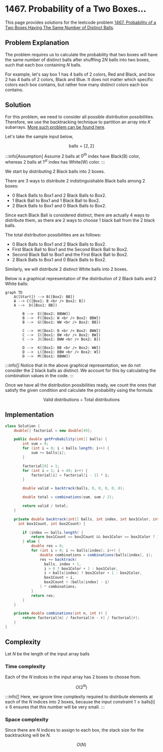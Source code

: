 
# 1467. Probability of a Two Boxes...

This page provides solutions for the leetcode problem [1467. Probability of a Two Boxes Having The Same Number of Distinct Balls](https://leetcode.com/problems/probability-of-a-two-boxes-having-the-same-number-of-distinct-balls/description/).

## Problem Explanation

The problem requires us to calculate the probability that two boxes will have the same number of distinct balls after shuffling $2N$ balls into two boxes, such that each box containing $N$ balls.

For example, let's say box $1$ has $4$ balls of $2$ colors, Red and Black, and box $2$ has $4$ balls of $2$ colors, Black and Blue. It does not matter which specific colors each box contains, but rather how many distinct colors each box contains.


## Solution

For this problem, we need to consider all possible distribution possibilities. Therefore, we use the backtracking technique to partition an array into $K$ subarrays. [More such problem can be found here](/backtracking/partition-array-into-k-subarrays).


Let's take the sample input below,

$$
\text{balls} = [2,2]
$$

:::info[Assumption]
Assume $2$ balls at $0^{th}$ index have Black(B) color, whereas $2$ balls at $1^{st}$ index has White(W) color. 
:::

We start by distributing $2$ Black balls into $2$ boxes. 

There are $3$ ways to distribute $2$ indistinguishable Black balls among $2$ boxes: 

- $0$ Black Balls to Box$1$ and $2$ Black Balls to Box$2$.
- $1$ Black Ball to Box$1$ and $1$ Black Ball to Box$2$.
- $2$ Black Balls to Box$1$ and $0$ Black Balls to Box$2$.

Since each Black Ball is considered distinct, there are actually $4$ ways to distribute them, as there are $2$ ways to choose $1$ black ball from the $2$ black balls. 

The total distribution possibilities are as follows:

- $0$ Black Balls to Box$1$ and $2$ Black Balls to Box$2$.
- First Black Ball to Box$1$ and the Second Black Ball to Box$2$.
- Second Black Ball to Box$1$ and the First Black Ball to Box$2$.
- $2$ Black Balls to Box$1$ and $0$ Black Balls to Box$2$.

Similarly, we will distribute $2$ distinct White balls into $2$ boxes.

Below is a graphical representation of the distribution of $2$ Black balls and $2$ White balls: 

<div style={{textAlign:"center"}}>

```mermaid
graph TD
    A([Start]) --> B([Box2: BB])
    A --> C([Box1: B <br /> Box2: B])
    A -->  D([Box1: BB])

		B -->  E([Box2: BBWW])
		B -->  F([Box1: W <br /> Box2: BBW])
		B -->  G([Box1: WW <br /> Box2: BB])

		C -->  H([Box1: B <br /> Box2: BWW])
		C -->  I([Box1: BW <br /> Box2: BW])
		C -->  J([Box1: BWW <br /> Box2: B])

		D -->  K([Box1: BB <br /> Box2: WW])
		D -->  L([Box1: BBW <br /> Box2: W])
		D -->  M([Box1: BBWW])
``` 
</div>

:::info[]
Notice that in the above graphical representation, we do not consider the 2 black balls as distinct. We account for this by calculating the combination values in the code.
:::

Once we have all the distribution possibilities ready, we count the ones that satisfy the given condition and calculate the probability using the formula:

$$
\text{Valid distributions} \div \text{Total distributions}
$$


## Implementation

<Tabs>
  <TabItem value="Java" label="Java" default>

```java
class Solution {
    double[] factorial = new double[49]; 

    public double getProbability(int[] balls) {
        int sum = 0;
        for (int i = 0; i < balls.length; i++) {
            sum += balls[i];
        }

        factorial[0] = 1;
        for (int i = 1; i < 49; i++) {
            factorial[i] = factorial[i - 1] * i;
        }

        double valid = backtrack(balls, 0, 0, 0, 0, 0); 

        double total = combinations(sum, sum / 2); 

        return valid / total; 
    }

    private double backtrack(int[] balls, int index, int box1Color, int box2Color,
      int box1Count, int box2Count) {

        if (index == balls.length) {
            return box1Count == box2Count && box1Color == box2Color ? 1 : 0;
        } else {
            double res = 0;
            for (int i = 0; i <= balls[index]; i++) {
                double combinations = combinations(balls[index], i);
                res += backtrack(
                  balls, index + 1,
                  i > 0 ? box1Color + 1 : box1Color,
                  i < balls[index] ? box2Color + 1 : box2Color,
                  box1Count + i,
                  box2Count + (balls[index] - i)
                ) * combinations;
            }
            return res;
        }
    }

    private double combinations(int n, int r) {
        return factorial[n] / factorial[n - r] / factorial[r];
    }
}
```
</TabItem>
</Tabs>

## Complexity

Let $N$ be the length of the input array $\text{balls}$

### Time complexity 

Each of the $N$ indices in the input array has $2$ boxes to choose from. 

$$
O(2 ^ N)
$$


:::info[]
Here, we ignore time complexity required to distribute elements at each of the $N$ indices into $2$ boxes, because the input constraint $1 \leq \text{balls}[\text{i}] \leq 6$ ensures that this number will be very small.
:::

### Space complexity

Since there are $N$ indices to assign to each box, the stack size for the backtracking will be $N$.

$$
O(N)
$$

